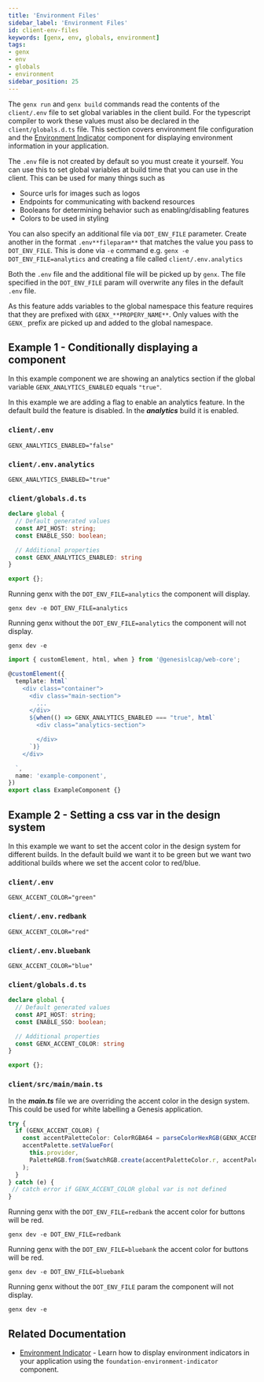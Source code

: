 ```yaml
---
title: 'Environment Files'
sidebar_label: 'Environment Files'
id: client-env-files
keywords: [genx, env, globals, environment]
tags:
- genx
- env
- globals
- environment
sidebar_position: 25
---
```


The `genx run` and `genx build` commands read the contents of the `client/.env` file to set global variables in the client build. For the typescript compiler to work these values must also be declared in the `client/globals.d.ts` file. This section covers environment file configuration and the [Environment Indicator](./environment-indicator) component for displaying environment information in your application.

The `.env` file is not created by default so you must create it yourself. You can use this to set global variables at build time that you can use in the client. This can be used for many things such as

- Source urls for images such as logos
- Endpoints for communicating with backend resources
- Booleans for determining behavior such as enabling/disabling features
- Colors to be used in styling

You can also specify an additional file via `DOT_ENV_FILE` parameter. Create another in the format `.env**fileparam**` that matches the value you pass to `DOT_ENV_FILE`. This is done via `-e` command e.g. `genx -e DOT_ENV_FILE=analytics` and creating a file called `client/.env.analytics`

Both the `.env` file and the additional file will be picked up by `genx`. The file specified in the `DOT_ENV_FILE` param will overwrite any files in the default `.env` file.

As this feature adds variables to the global namespace this feature requires that they are prefixed with `GENX_**PROPERY_NAME**`. Only values with the `GENX_` prefix are picked up and added to the global namespace.


## Example 1 - Conditionally displaying a component

In this example component we are showing an analytics section if the global variable `GENX_ANALYTICS_ENABLED` equals <code>"true"</code>.

In this example we are adding a flag to enable an analytics feature. In the default build the feature is disabled. In the ***analytics*** build it is enabled.

### `client/.env`
```
GENX_ANALYTICS_ENABLED="false"
```

### `client/.env.analytics`
```
GENX_ANALYTICS_ENABLED="true"
```

### `client/globals.d.ts`
```ts
declare global {
  // Default generated values
  const API_HOST: string;
  const ENABLE_SSO: boolean;

  // Additional properties
  const GENX_ANALYTICS_ENABLED: string
}

export {};
```

Running genx with the `DOT_ENV_FILE=analytics` the component will display.

```genx dev -e DOT_ENV_FILE=analytics```

Running genx without the `DOT_ENV_FILE=analytics` the component will not display.

```genx dev -e```

```ts
import { customElement, html, when } from '@genesislcap/web-core';

@customElement({
  template: html`
    <div class="container">
      <div class="main-section">
        ...
      </div>
      ${when(() => GENX_ANALYTICS_ENABLED === "true", html`
        <div class="analytics-section">

        </div>
      `)}
    </div>

  `,
  name: 'example-component',
})
export class ExampleComponent {}
```

## Example 2 - Setting a css var in the design system

In this example we want to set the accent color in the design system for different builds. In the default build we want it to be green but we want two additional builds where we set the accent color to red/blue.

### `client/.env`
```
GENX_ACCENT_COLOR="green"
```

### `client/.env.redbank`
```
GENX_ACCENT_COLOR="red"
```

### `client/.env.bluebank`
```
GENX_ACCENT_COLOR="blue"
```

### `client/globals.d.ts`
```ts
declare global {
  // Default generated values
  const API_HOST: string;
  const ENABLE_SSO: boolean;

  // Additional properties
  const GENX_ACCENT_COLOR: string
}

export {};
```

### `client/src/main/main.ts`

In the ***main.ts*** file we are overriding the accent color in the design system. This could be used for white labelling a Genesis application.

```ts
try {
  if (GENX_ACCENT_COLOR) {
    const accentPaletteColor: ColorRGBA64 = parseColorHexRGB(GENX_ACCENT_COLOR);
    accentPalette.setValueFor(
      this.provider,
      PaletteRGB.from(SwatchRGB.create(accentPaletteColor.r, accentPaletteColor.g, accentPaletteColor.b))
    );
  }
} catch (e) {
 // catch error if GENX_ACCENT_COLOR global var is not defined
}
```

Running genx with the `DOT_ENV_FILE=redbank` the accent color for buttons will be red.

```genx dev -e DOT_ENV_FILE=redbank```

Running genx with the `DOT_ENV_FILE=bluebank` the accent color for buttons will be red.

```genx dev -e DOT_ENV_FILE=bluebank```

Running genx without the `DOT_ENV_FILE` param the component will not display.

```genx dev -e```

## Related Documentation

- [Environment Indicator](./environment-indicator) - Learn how to display environment indicators in your application using the `foundation-environment-indicator` component.
